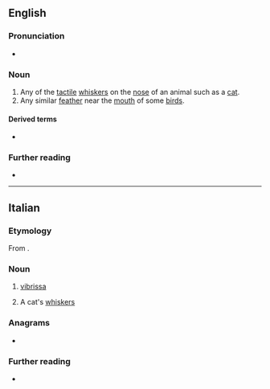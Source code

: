 ==English==

===Pronunciation===
* {{IPA|en|/vɪˈbɹɪsə/}}

===Noun===
{{en-noun|vibrissae}}

# Any of the [[tactile]] [[whisker]]s on the [[nose]] of an animal such as a [[cat]].
# Any similar [[feather]] near the [[mouth]] of some [[bird]]s.

====Derived terms====
* {{l|en|vibrissal}}

===Further reading===
* {{pedia|whiskers}}

----

==Italian==

===Etymology===
From {{der|it|la|vībrissae}}.

===Noun===
{{it-noun|f}}

# [[#English|vibrissa]]
# {{lb|it|in the plural}} A cat's [[whiskers]]

===Anagrams===
* {{l|it|vibrassi}}

===Further reading===
* {{R:it:Treccani}}